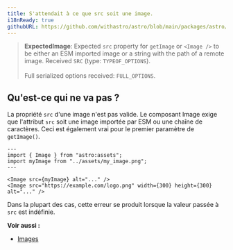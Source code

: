 ```yaml
---
title: S'attendait à ce que src soit une image.
i18nReady: true
githubURL: https://github.com/withastro/astro/blob/main/packages/astro/src/core/errors/errors-data.ts
---
```


> **ExpectedImage**: Expected `src` property for `getImage` or `<Image />` to be either an ESM imported image or a string with the path of a remote image. Received `SRC` (type: `TYPEOF_OPTIONS`).<br/><br/>Full serialized options received: `FULL_OPTIONS`.

## Qu'est-ce qui ne va pas ?
La propriété `src` d'une image n'est pas valide. Le composant Image exige que l'attribut `src` soit une image importée par ESM ou une chaîne de caractères. Ceci est également vrai pour le premier paramètre de `getImage()`.

```astro
---
import { Image } from "astro:assets";
import myImage from "../assets/my_image.png";
---

<Image src={myImage} alt="..." />
<Image src="https://example.com/logo.png" width={300} height={300} alt="..." />
```

Dans la plupart des cas, cette erreur se produit lorsque la valeur passée à `src` est indéfinie.

**Voir aussi :**
-  [Images](/fr/guides/images/)
